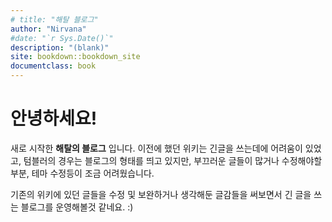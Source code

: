 ```yaml
--- 
# title: "해탈 블로그"
author: "Nirvana"
#date: "`r Sys.Date()`"
description: "(blank)"
site: bookdown::bookdown_site
documentclass: book
---
```


# 안녕하세요! {-}

새로 시작한 __해탈의 블로그__ 입니다. 이전에 했던 위키는 긴글을 쓰는데에 어려움이 있었고, 텀블러의 경우는 블로그의 형태를 띄고 있지만, 부끄러운 글들이 많거나 수정해야할 부분, 테마 수정등이 조금 어려웠습니다.

기존의 위키에 있던 글들을 수정 및 보완하거나 생각해둔 글감들을 써보면서 긴 글을 쓰는 블로그를 운영해볼것 같네요. :)
